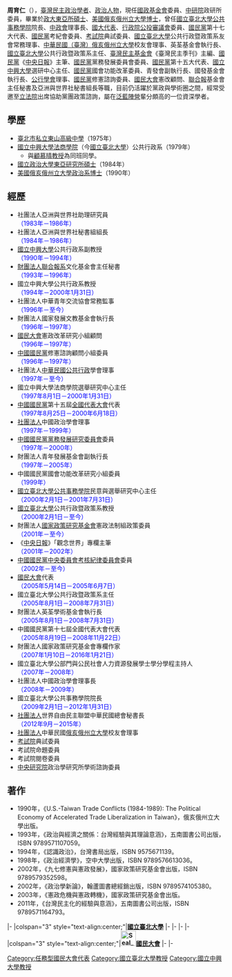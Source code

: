 {{Unreferenced|time=2020-07-02T05:01:16+00:00}}
{{Infobox_officeholder
| name = 周育仁
| caption = 
| office1 = {{flagicon image<!-- 注释: |國立臺北大學校徽.svg -->}} [[國立臺北大學|國立臺北大學]]第4任[[國立臺北大學公共事務學院|公共事務學院]]院長
| term_start1 = 2009年2月1日
| term_end1 = 2012年1月31日
| predecessor1 = [[李承嘉|李承嘉]]
| successor1 = [[蘇建榮|蘇建榮]]
| office2 = [[中國政治學會_(中華民國)|中國政治學會]]第24屆理事長
| term_start2 = 2008年11月1日
| term_end2 = 2009年10月31日
| predecessor2 = [[王業立|王業立]]
| successor2 = [[趙永茂|趙永茂]]
| office5 = {{flagicon image<!-- 注释: |國立臺北大學校徽.svg -->}} [[國立臺北大學|國立臺北大學]]第3任公共行政暨政策系主任
| term_start5 = 2005年8月1日
| term_end5 = 2008年8月31日
| predecessor5 = [[陳金貴|陳金貴]]
| successor5 = [[張四明|張四明]]
| office3 = {{Kmt}}第15、17屆[[中國國民黨全國代表大會|全國代表大會]]代表
| term_start3 = 2005年8月19日
| term_end3 = 2008年11月22日
| term_start4 = 1997年8月25日
| term_end4 = 2000年6月18日
| office6        = {{flagicon image|Flag of the Republic of China.svg}} [[國民大會|國民大會]]代表
| term_start6   = 2005年5月14日
| term_end6     = 2005年6月7日
| constituency6 = [[2005年中華民國國民大會代表選舉|任務型國民大會代表全國不分區選區]]
| office7 = {{flagicon image<!-- 注释: |國立臺北大學校徽.svg -->}} [[國立臺北大學|國立臺北大學]]第1任民意與選舉研究中心主任
| term_start7 = 2000年2月1日
| term_end7 = 2001年7月31日
| predecessor7 = [[周育仁|周育仁]]（'''[[國立中興大學|國立中興大學]]時期'''）
| successor7 = [[丘昌泰|丘昌泰]]
| 國籍     = {{ROC}}
| 居住地 = {{TWN}}[[臺北市|臺北市]]
| birth_date = {{birth date and age|1957|5|30}}
| birth_place = {{TW}}
| death_date =
| death_place =
| Native place = 
| spouse = 
| parents = 
| party = {{KMT}}
| profession = [[政治學|政治學]][[教授|教授]]、[[政治人物|政治人物]]
| religion =
| signature = 
| footnotes = 
| awards = 
| educate =
* [[臺北市私立東山高級中學|臺北市私立東山高級中學]]
* [[國立中興大學|國立中興大學]][[行政學|公共行政系]]
* [[國立政治大學|國立政治大學]][[東亞|東亞]][[研究所|研究所]][[碩士|碩士]]
* [[美國|美國]][[俄亥俄州立大學|俄亥俄州立大學]][[政治系|政治系]][[哲學|哲學]][[博士|博士]]
* [[行政院|行政院]][[國家|國家]][[策略|策略]][[研究|研究]]班第2期
| past = 
* 社團法人亞洲與世界社助理研究員<br /><span style="color: blue;">（1983年－1986年）</span>
* 社團法人亞洲與世界社秘書組組長<br /><span style="color: blue;">（1984年－1986年）</span>
* [[國立中興大學|國立中興大學]]公共行政系副教授<br /><span style="color: blue;">（1990年－1994年）</span>
* [[財團法人|財團法人]]聯合報系文化基金會主任秘書<br /><span style="color: blue;">（1993年－1996年）</span>
* 國立中興大學公共行政系教授<br /><span style="color: blue;">（1994年－2000年1月31日）</span>
* 社團法人中華青年交流協會常務監事<br /><span style="color: blue;">（1996年－至今）</span>
* 財團法人國家發展文教基金會執行長<br /><span style="color: blue;">（1996年－1997年）</span>
* [[國民大會|國民大會]]憲政改革研究小組顧問<br /><span style="color: blue;">（1996年－1997年）</span>
* [[中國國民黨|中國國民黨]]修憲諮詢顧問小組委員<br /><span style="color: blue;">（1996年－1997年）</span>
* 社團法人中華民國公共行政學會理事<br /><span style="color: blue;">（1997年－至今）</span>
* 國立中興大學法商學院選舉研究中心主任<br /><span style="color: blue;">（1997年8月1日－2000年1月31日）</span>
* [[中國國民黨|中國國民黨]]第十五屆[[中國國民黨全國代表大會|全國代表大會]]代表<br /><span style="color: blue;">（1997年8月25日－2000年6月18日）</span>
* [[社團法人|社團法人]]中國政治學會理事<br /><span style="color: blue;">（1997年－1999年）</span>
* [[中國國民黨中央委員會組織發展委員會|中國國民黨黨務發展研究委員會]]委員<br /><span style="color: blue;">（1997年－2000年）</span>
* 財團法人青年發展基金會副執行長<br /><span style="color: blue;">（1997年－2005年）</span>
* 中國國民黨國會功能改革研究小組委員<br /><span style="color: blue;">（1999年）</span>
* [[國立臺北大學公共事務學院|國立臺北大學公共事務學院]]民意與選舉研究中心主任<br /><span style="color: blue;">（2000年2月1日－2001年7月31日）</span>
* [[國立臺北大學|國立臺北大學]]公共行政暨政策系教授<br /><span style="color: blue;">（2000年2月1日－至今）</span>
* 財團法人[[國家政策研究基金會|國家政策研究基金會]]憲政法制組政策委員<br /><span style="color: blue;">（2001年－至今）</span>
* 《[[中央日報|中央日報]]》「觀念世界」專欄主筆<br /><span style="color: blue;">（2001年－2002年）</span>
* 《臺灣民主季刊》主編
* [[中國國民黨中央委員會考核紀律委員會|中國國民黨中央委員會考核紀律委員會]]委員<br /><span style="color: blue;">（2002年－至今）</span>
* [[國民大會|國民大會]]代表<br /><span style="color: blue;">（2005年5月14日－2005年6月7日）</span>
* 財團法人英荃學術基金會執行長<br /><span style="color: blue;">（2005年8月1日－2008年7月31日）</span>
* 國立臺北大學公共行政暨政策系主任<br /><span style="color: blue;">（2005年8月1日－2008年7月31日）</span>
* 中國國民黨第十七屆全國代表大會代表<br /><span style="color: blue;">（2005年8月19日－2008年11月22日）</span>
* 財團法人國家政策研究基金會專欄作家<br /><span style="color: blue;">（2007年1月10日－2016年1月21日）</span>
* [[行政院公民投票審議委員會|行政院公民投票審議委員會]]委員<br /><span style="color: blue;">（2007年6月29日－2008年3月22日）</span>
* 國立臺北大學公部門與公民社會人力資源發展學士學分學程主持人<br /><span style="color: blue;">（2007年8月1日－2008年7月31日）</span>
* 國立臺北大學公共事務學院院長<br /><span style="color: blue;">（2009年2月1日－2012年1月31日）</span>
* [[社團法人|社團法人]][[世界自由民主聯盟|世界自由民主聯盟]][[中華民國|中華民國]]總會秘書長<br /><span style="color: blue;">（2012年9月－2015年）</span>
* [[社團法人|社團法人]]中華民國[[俄亥俄州立大學|俄亥俄州立大學]]校友會理事
* [[社團法人|社團法人]]中華民國[[國立臺北大學|國立臺北大學]]公共行政暨政策系系友會常務理事
* [[考試院|考試院]]典試委員
* 考試院命題委員
* 考試院閱卷委員
* [[中央研究院|中央研究院]][[政治學|政治學]][[研究所|研究所]]學術諮詢委員
}}

'''周育仁'''（{{bd|1957年|5月30日||}}），[[臺灣|臺灣]][[民主政治|民主政治]][[學者|學者]]、[[政治人物|政治人物]]，現任[[國家政策研究基金會|國政基金會]]委員、[[中研院|中研院]]政研所委員，畢業於[[政大東亞所|政大東亞所]][[碩士|碩士]]、[[美國|美國]][[俄亥俄州立大學|俄亥俄州立大學]][[博士|博士]]，曾任[[國立臺北大學公共事務學院|國立臺北大學公共事務學院]]院長、[[中國政治學會_(中華民國)|中政會]]理事長、[[國大代表|國大代表]]、[[行政院|行政院]][[行政院公民投票審議委員會|公投審議會]]委員、[[國民黨|國民黨]]第十七大代表、[[國民黨|國民黨]]考紀會委員、[[考試院|考試院]]典試委員、[[國立臺北大學|國立臺北大學]]公共行政暨政策系友會常務理事、[[中華民國（臺灣）|中華民國（臺灣）]][[俄亥俄州立大學|俄亥俄州立大學]]校友會理事、英荃基金會執行長、[[國立臺北大學|國立臺北大學]]公共行政暨政策系主任、[[臺灣民主基金會|臺灣民主基金會]]《臺灣民主季刊》主編、[[國民黨|國民黨]]《[[中央日報|中央日報]]》主筆、[[國民黨|國民黨]]黨務發展委員會委員、[[國民黨|國民黨]]第十五大代表、[[國立中興大學|國立中興大學]]選研中心主任、[[國民黨|國民黨]]國會功能改革委員、青發會副執行長、國發基金會執行長、[[公行|公行]][[學會|學會]]理事、[[國民黨|國民黨]]修憲諮詢委員、[[國民大會|國民大會]]憲改顧問、[[聯合報|聯合報]]基金會主任秘書及亞洲與世界社秘書組長等職，目前仍活躍於黨政與學術圈之間，經常受邀至[[立法院|立法院]]出席協助黨團政策諮詢，屬在[[泛藍陣營|泛藍陣營]]輩分頗高的一位資深學者。

== 學歷 ==
* [[臺北市私立東山高級中學|臺北市私立東山高級中學]]（1975年）
* [[國立中興大學法商學院|國立中興大學法商學院]]（今[[國立臺北大學|國立臺北大學]]）公共行政系（1979年）
** 與[[顧慕晴|顧慕晴]][[教授|教授]]為同班同學。
* [[國立政治大學東亞研究所|國立政治大學東亞研究所]][[碩士|碩士]]（1984年）
* [[美國|美國]][[俄亥俄州立大學|俄亥俄州立大學]][[政治系|政治系]][[博士|博士]]（1990年）

== 經歷 ==
* 社團法人亞洲與世界社助理研究員<br /><span style="color: blue;">（1983年－1986年）</span>
* 社團法人亞洲與世界社秘書組組長<br /><span style="color: blue;">（1984年－1986年）</span>
* [[國立中興大學|國立中興大學]]公共行政系副教授<br /><span style="color: blue;">（1990年－1994年）</span>
* [[財團法人|財團法人]][[聯合報系|聯合報系]]文化基金會主任秘書<br /><span style="color: blue;">（1993年－1996年）</span>
* 國立中興大學公共行政系教授<br /><span style="color: blue;">（1994年－2000年1月31日）</span>
* 社團法人中華青年交流協會常務監事<br /><span style="color: blue;">（1996年－至今）</span>
* 財團法人國家發展文教基金會執行長<br /><span style="color: blue;">（1996年－1997年）</span>
* [[國民大會|國民大會]]憲政改革研究小組顧問<br /><span style="color: blue;">（1996年－1997年）</span>
* [[中國國民黨|中國國民黨]]修憲諮詢顧問小組委員<br /><span style="color: blue;">（1996年－1997年）</span>
* 社團法人[[中華民國|中華民國]][[公共行政|公共行政]]學會理事<br /><span style="color: blue;">（1997年－至今）</span>
* 國立中興大學法商學院選舉研究中心主任<br /><span style="color: blue;">（1997年8月1日－2000年1月31日）</span>
* [[中國國民黨|中國國民黨]]第十五屆[[中國國民黨全國代表大會|全國代表大會]]代表<br /><span style="color: blue;">（1997年8月25日－2000年6月18日）</span>
* [[社團法人|社團法人]]中國政治學會理事<br /><span style="color: blue;">（1997年－1999年）</span>
* [[中國國民黨中央委員會組織發展委員會|中國國民黨黨務發展研究委員會]]委員<br /><span style="color: blue;">（1997年－2000年）</span>
* 財團法人青年發展基金會副執行長<br /><span style="color: blue;">（1997年－2005年）</span>
* 中國國民黨國會功能改革研究小組委員<br /><span style="color: blue;">（1999年）</span>
* [[國立臺北大學公共事務學院|國立臺北大學公共事務學院]]民意與選舉研究中心主任<br /><span style="color: blue;">（2000年2月1日－2001年7月31日）</span>
* [[國立臺北大學|國立臺北大學]]公共行政暨政策系教授<br /><span style="color: blue;">（2000年2月1日－至今）</span>
* 財團法人[[國家政策研究基金會|國家政策研究基金會]]憲政法制組政策委員<br /><span style="color: blue;">（2001年－至今）</span>
* 《[[中央日報|中央日報]]》「觀念世界」專欄主筆<br /><span style="color: blue;">（2001年－2002年）</span>
* [[中國國民黨中央委員會考核紀律委員會|中國國民黨中央委員會考核紀律委員會]]委員<br /><span style="color: blue;">（2002年－至今）</span>
* [[國民大會|國民大會]]代表<br /><span style="color: blue;">（2005年5月14日－2005年6月7日）</span>
* 國立臺北大學公共行政暨政策系主任<br /><span style="color: blue;">（2005年8月1日－2008年7月31日）</span>
* 財團法人英荃學術基金會執行長<br /><span style="color: blue;">（2005年8月1日－2008年7月31日）</span>
* 中國國民黨第十七屆全國代表大會代表<br /><span style="color: blue;">（2005年8月19日－2008年11月22日）</span>
* 財團法人國家政策研究基金會專欄作家<br /><span style="color: blue;">（2007年1月10日－2016年1月21日）</span>
* 國立臺北大學公部門與公民社會人力資源發展學士學分學程主持人<br /><span style="color: blue;">（2007年－2008年）</span>
* 社團法人中國政治學會理事長<br /><span style="color: blue;">（2008年－2009年）</span>
* 國立臺北大學公共事務學院院長<br /><span style="color: blue;">（2009年2月1日－2012年1月31日）</span>
* [[社團法人|社團法人]]世界自由民主聯盟中華民國總會秘書長<br /><span style="color: blue;">（2012年9月－2015年）</span>
* [[社團法人|社團法人]]中華民國[[俄亥俄州立大學|俄亥俄州立大學]]校友會理事
* [[考試院|考試院]]典試委員
* 考試院命題委員
* 考試院閱卷委員
* [[中央研究院|中央研究院]]政治學研究所學術諮詢委員

== 著作 ==
*1990年，《U.S.-Taiwan Trade Conflicts (1984-1989): The Political Economy of Accelerated Trade Liberalization in Taiwan》，俄亥俄州立大學出版。
*1993年，《政治與經濟之關係：台灣經驗與其理論意涵》，五南圖書公司出版，ISBN 9789571107059。
*1994年，《認識政治》，台灣書局出版，ISBN 9575671139。
*1998年，《政治經濟學》，空中大學出版，ISBN 9789576613036。
*2002年，《九七修憲與憲政發展》，國家政策研究基金會出版，ISBN 9789579352598。
*2002年，《政治學新論》，翰蘆圖書總經銷出版，ISBN 9789574105380。
*2003年，《憲政危機與憲政轉機》，國家政策研究基金會出版。
*2011年，《台灣民主化的經驗與意涵》，五南圖書公司出版，ISBN 9789571164793。

{{start box}}
{{s-off}}
|-
|colspan="3" style="text-align:center;"|'''[[國立臺北大學|國立臺北大學]]'''
|-
{{s-before|[[李承嘉|李承嘉]]}}
{{s-title|[[國立臺北大學公共事務學院|公共事務學院]]院長<br><small>第四任<br>2009年2月1日－2012年8月31日</small>}}
{{s-after|[[蘇建榮|蘇建榮]]}}
|-
{{s-before|[[陳金貴|陳金貴]]}}
{{s-title|公共行政暨政策學系主任<br><small>第三任<br>2005年8月1日－2008年7月31日</small>}}
{{s-after|[[張四明|張四明]]}}
|-
{{s-before|[[柯三吉|柯三吉]]}}
{{s-title|公共事務學院民意與選舉研究中心主任<br><small>第一任<br>2000年2月1日－2001年7月31日</small>}}
{{s-after|[[丘昌泰|丘昌泰]]}}
|-
|colspan="3" style="text-align:center;"|'''[[File:Seal_of_the_National_Assembly,Republic_of_China_(ROC).svg|35px]][[國民大會|國民大會]]'''
|-
{{s-before|''無''}}
{{s-title|[[2005年中華民國國民大會代表選舉|「任務型」國民大會]]代表<br><small>2005年5月14日－2005年6月7日</small>}}
{{s-after|''已廢止''}}
|-
{{end box}}
{{任務型國民大會代表}}
{{Authority control}}

[[Category:任務型國民大會代表|Category:任務型國民大會代表]]
[[Category:國立臺北大學教授|Category:國立臺北大學教授]]
[[Category:國立中興大學教授|Category:國立中興大學教授]]